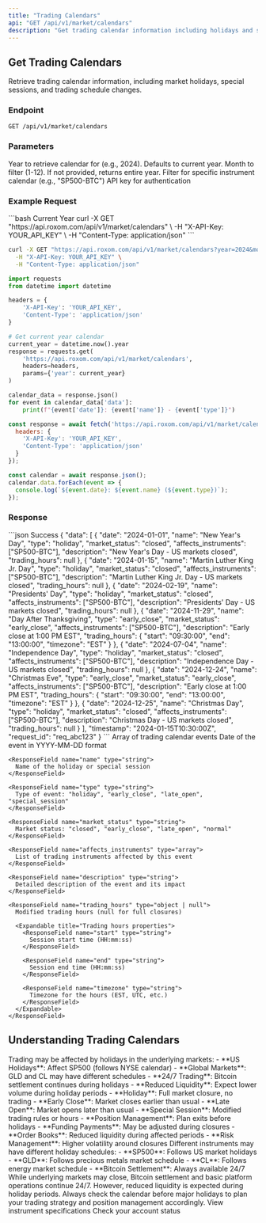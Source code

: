 ```yaml
---
title: "Trading Calendars"
api: "GET /api/v1/market/calendars"
description: "Get trading calendar information including holidays and special sessions"
---
```


## Get Trading Calendars

Retrieve trading calendar information, including market holidays, special sessions, and trading schedule changes.

### Endpoint
```http
GET /api/v1/market/calendars
```

### Parameters

<ParamField query="year" type="integer">
  Year to retrieve calendar for (e.g., 2024). Defaults to current year.
</ParamField>

<ParamField query="month" type="integer">
  Month to filter (1-12). If not provided, returns entire year.
</ParamField>

<ParamField query="instrument" type="string">
  Filter for specific instrument calendar (e.g., "SP500-BTC")
</ParamField>

<ParamField header="X-API-Key" type="string" required>
  API key for authentication
</ParamField>

### Example Request

<RequestExample>
```bash Current Year
curl -X GET "https://api.roxom.com/api/v1/market/calendars" \
  -H "X-API-Key: YOUR_API_KEY" \
  -H "Content-Type: application/json"
```

```bash Specific Month
curl -X GET "https://api.roxom.com/api/v1/market/calendars?year=2024&month=12" \
  -H "X-API-Key: YOUR_API_KEY" \
  -H "Content-Type: application/json"
```

```python Python
import requests
from datetime import datetime

headers = {
    'X-API-Key': 'YOUR_API_KEY',
    'Content-Type': 'application/json'
}

# Get current year calendar
current_year = datetime.now().year
response = requests.get(
    'https://api.roxom.com/api/v1/market/calendars',
    headers=headers,
    params={'year': current_year}
)

calendar_data = response.json()
for event in calendar_data['data']:
    print(f"{event['date']}: {event['name']} - {event['type']}")
```

```javascript JavaScript
const response = await fetch('https://api.roxom.com/api/v1/market/calendars?year=2024', {
  headers: {
    'X-API-Key': 'YOUR_API_KEY',
    'Content-Type': 'application/json'
  }
});

const calendar = await response.json();
calendar.data.forEach(event => {
  console.log(`${event.date}: ${event.name} (${event.type})`);
});
```
</RequestExample>

### Response

<ResponseExample>
```json Success
{
  "data": [
    {
      "date": "2024-01-01",
      "name": "New Year's Day",
      "type": "holiday",
      "market_status": "closed",
      "affects_instruments": ["SP500-BTC"],
      "description": "New Year's Day - US markets closed",
      "trading_hours": null
    },
    {
      "date": "2024-01-15",
      "name": "Martin Luther King Jr. Day",
      "type": "holiday",
      "market_status": "closed",
      "affects_instruments": ["SP500-BTC"],
      "description": "Martin Luther King Jr. Day - US markets closed",
      "trading_hours": null
    },
    {
      "date": "2024-02-19",
      "name": "Presidents' Day",
      "type": "holiday", 
      "market_status": "closed",
      "affects_instruments": ["SP500-BTC"],
      "description": "Presidents' Day - US markets closed",
      "trading_hours": null
    },
    {
      "date": "2024-11-29",
      "name": "Day After Thanksgiving",
      "type": "early_close",
      "market_status": "early_close",
      "affects_instruments": ["SP500-BTC"],
      "description": "Early close at 1:00 PM EST",
      "trading_hours": {
        "start": "09:30:00",
        "end": "13:00:00",
        "timezone": "EST"
      }
    },
    {
      "date": "2024-07-04",
      "name": "Independence Day",
      "type": "holiday",
      "market_status": "closed",
      "affects_instruments": ["SP500-BTC"],
      "description": "Independence Day - US markets closed",
      "trading_hours": null
    },
    {
      "date": "2024-12-24",
      "name": "Christmas Eve",
      "type": "early_close",
      "market_status": "early_close",
      "affects_instruments": ["SP500-BTC"],
      "description": "Early close at 1:00 PM EST",
      "trading_hours": {
        "start": "09:30:00", 
        "end": "13:00:00",
        "timezone": "EST"
      }
    },
    {
      "date": "2024-12-25",
      "name": "Christmas Day",
      "type": "holiday",
      "market_status": "closed", 
      "affects_instruments": ["SP500-BTC"],
      "description": "Christmas Day - US markets closed",
      "trading_hours": null
    }
  ],
  "timestamp": "2024-01-15T10:30:00Z",
  "request_id": "req_abc123"
}
```
</ResponseExample>

<ResponseField name="data" type="array">
  Array of trading calendar events

  <Expandable title="Calendar event properties">
    <ResponseField name="date" type="string">
      Date of the event in YYYY-MM-DD format
    </ResponseField>
    
    <ResponseField name="name" type="string">
      Name of the holiday or special session
    </ResponseField>
    
    <ResponseField name="type" type="string">
      Type of event: "holiday", "early_close", "late_open", "special_session"
    </ResponseField>
    
    <ResponseField name="market_status" type="string">
      Market status: "closed", "early_close", "late_open", "normal"
    </ResponseField>
    
    <ResponseField name="affects_instruments" type="array">
      List of trading instruments affected by this event
    </ResponseField>
    
    <ResponseField name="description" type="string">
      Detailed description of the event and its impact
    </ResponseField>
    
    <ResponseField name="trading_hours" type="object | null">
      Modified trading hours (null for full closures)
      
      <Expandable title="Trading hours properties">
        <ResponseField name="start" type="string">
          Session start time (HH:mm:ss)
        </ResponseField>
        
        <ResponseField name="end" type="string">
          Session end time (HH:mm:ss)
        </ResponseField>
        
        <ResponseField name="timezone" type="string">
          Timezone for the hours (EST, UTC, etc.)
        </ResponseField>
      </Expandable>
    </ResponseField>
  </Expandable>
</ResponseField>

## Understanding Trading Calendars

<AccordionGroup>
  <Accordion title="Market Holidays">
    Trading may be affected by holidays in the underlying markets:
    - **US Holidays**: Affect SP500 (follows NYSE calendar)
    - **Global Markets**: GLD and CL may have different schedules
    - **24/7 Trading**: Bitcoin settlement continues during holidays
    - **Reduced Liquidity**: Expect lower volume during holiday periods
  </Accordion>

  <Accordion title="Event Types">
    - **Holiday**: Full market closure, no trading
    - **Early Close**: Market closes earlier than usual
    - **Late Open**: Market opens later than usual  
    - **Special Session**: Modified trading rules or hours
  </Accordion>

  <Accordion title="Impact on Trading">
    - **Position Management**: Plan exits before holidays
    - **Funding Payments**: May be adjusted during closures
    - **Order Books**: Reduced liquidity during affected periods
    - **Risk Management**: Higher volatility around closures
  </Accordion>

  <Accordion title="Instrument-Specific Rules">
    Different instruments may have different holiday schedules:
    - **SP500**: Follows US market holidays
    - **GLD**: Follows precious metals market schedule
    - **CL**: Follows energy market schedule
    - **Bitcoin Settlement**: Always available 24/7
  </Accordion>
</AccordionGroup>

<Info>
While underlying markets may close, Bitcoin settlement and basic platform operations continue 24/7. However, reduced liquidity is expected during holiday periods.
</Info>

<Warning>
Always check the calendar before major holidays to plan your trading strategy and position management accordingly.
</Warning>

<CardGroup cols="2">
  <Card
    title="Trading Instruments"
    icon="list"
    href="/api/api-reference/market-data/instruments"
  >
    View instrument specifications
  </Card>
  <Card
    title="Account Balance"
    icon="wallet"
    href="/api/api-reference/account/balances"
  >
    Check your account status
  </Card>
</CardGroup>